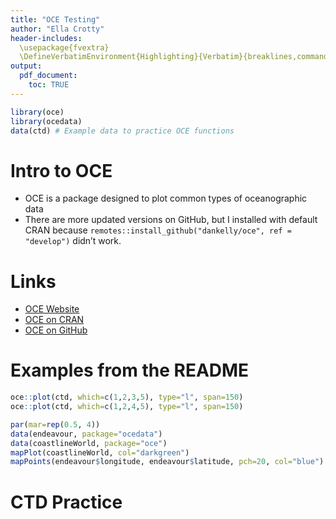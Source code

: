 ```yaml
---
title: "OCE Testing"
author: "Ella Crotty"
header-includes:
  \usepackage{fvextra}
  \DefineVerbatimEnvironment{Highlighting}{Verbatim}{breaklines,commandchars=\\\{\}}
output:
  pdf_document:
    toc: TRUE
---
```


```r
library(oce)
library(ocedata)
data(ctd) # Example data to practice OCE functions
```

# Intro to OCE

- OCE is a package designed to plot common types of oceanographic data
- There are more updated versions on GitHub, but I installed with default CRAN because `remotes::install_github("dankelly/oce", ref = "develop")` didn't work.

# Links

- [OCE Website](https://dankelley.github.io/oce/)
- [OCE on CRAN](https://cloud.r-project.org/web/packages/oce/index.html)
- [OCE on GitHub](https://github.com/dankelley/oce)

# Examples from the README

```r
oce::plot(ctd, which=c(1,2,3,5), type="l", span=150)
oce::plot(ctd, which=c(1,2,4,5), type="l", span=150)
```

```r
par(mar=rep(0.5, 4))
data(endeavour, package="ocedata")
data(coastlineWorld, package="oce")
mapPlot(coastlineWorld, col="darkgreen")
mapPoints(endeavour$longitude, endeavour$latitude, pch=20, col="blue")
```

# CTD Practice

```r

```

